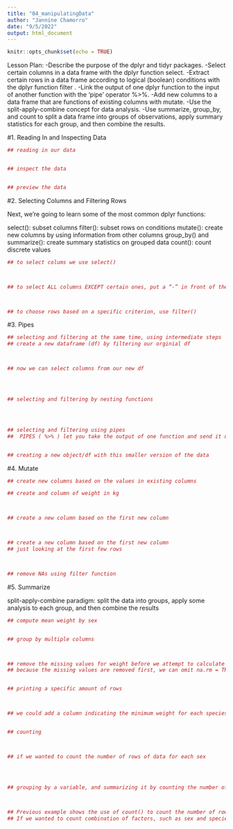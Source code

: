 ```yaml
---
title: "04_manipulatingData"
author: "Jannine Chamorro"
date: "9/5/2022"
output: html_document
---
```


```r
knitr::opts_chunk$set(echo = TRUE)
```

Lesson Plan:
-Describe the purpose of the dplyr and tidyr packages.
-Select certain columns in a data frame with the dplyr function select.
-Extract certain rows in a data frame according to logical (boolean) conditions with the dplyr function filter .
-Link the output of one dplyr function to the input of another function with the ‘pipe’ operator %>%.
-Add new columns to a data frame that are functions of existing columns with mutate.
-Use the split-apply-combine concept for data analysis.
-Use summarize, group_by, and count to split a data frame into groups of observations, apply summary statistics for each group, and then combine the results.

#1. Reading In and Inspecting Data

```r
## reading in our data


## inspect the data


## preview the data


```

#2. Selecting Columns and Filtering Rows

Next, we’re going to learn some of the most common dplyr functions:

select(): subset columns
filter(): subset rows on conditions
mutate(): create new columns by using information from other columns
group_by() and summarize(): create summary statistics on grouped data
count(): count discrete values

```r
## to select colums we use select()



## to select ALL columns EXCEPT certain ones, put a “-” in front of the variable to exclude it



## to choose rows based on a specific criterion, use filter()

```

#3. Pipes
```r
## selecting and filtering at the same time, using intermediate steps
## create a new dataframe (df) by filtering our orginial df



## now we can select columns from our new df




## selecting and filtering by nesting functions




## selecting and filtering using pipes
##  PIPES ( %>% ) let you take the output of one function and send it directly to the next, which is useful when you need to do many things to the same dataset.


## creating a new object/df with this smaller version of the data

```


#4. Mutate
```r
## create new columns based on the values in existing columns

## create and column of weight in kg



## create a new column based on the first new column 



## create a new column based on the first new column 
## just looking at the first few rows



## remove NAs using filter function

```

#5. Summarize

split-apply-combine paradigm: split the data into groups, apply some analysis to each group, and then combine the results

```r
## compute mean weight by sex


## group by multiple columns



## remove the missing values for weight before we attempt to calculate the summary statistics on weight
## because the missing values are removed first, we can omit na.rm = TRUE when computing the mean:


## printing a specific amount of rows



## we could add a column indicating the minimum weight for each species for each


## counting



## if we wanted to count the number of rows of data for each sex




## grouping by a variable, and summarizing it by counting the number of observations in that group



## Previous example shows the use of count() to count the number of rows/observations for one factor (i.e., sex).
## If we wanted to count combination of factors, such as sex and species, we would specify the first and the second factor as the arguments of count():

```

